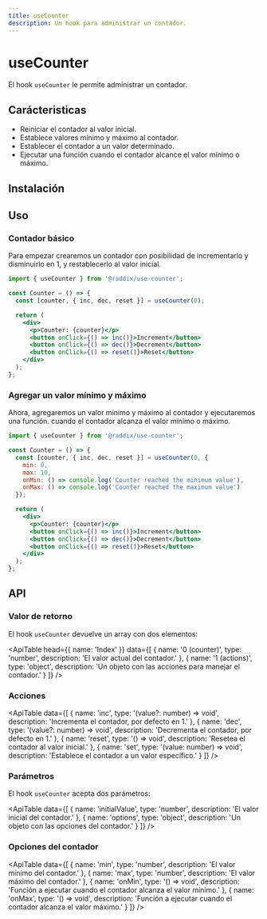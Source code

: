 ```yaml
---
title: useCounter
description: Un hook para administrar un contador.
---
```


# useCounter

El hook `useCounter` le permite administrar un contador.

## Carácteristicas

- Reiniciar el contador al valor inicial.
- Establece valores mínimo y máximo al contador.
- Establecer el contador a un valor determinado.
- Ejecutar una función cuando el contador alcance el valor mínimo o máximo.

## Instalación

<Snippet pkg text='@raddix/use-counter' />

## Uso

### Contador básico

Para empezar crearemos un contador con posibilidad de incrementarlo y disminuirlo
en 1, y restablecerlo al valor inicial.

```jsx
import { useCounter } from '@raddix/use-counter';

const Counter = () => {
  const [counter, { inc, dec, reset }] = useCounter(0);

  return (
    <div>
      <p>Counter: {counter}</p>
      <button onClick={() => inc()}>Increment</button>
      <button onClick={() => dec()}>Decrement</button>
      <button onClick={() => reset()}>Reset</button>
    </div>
  );
};
```

### Agregar un valor mínimo y máximo

Ahora, agregaremos un valor mínimo y máximo al contador y ejecutaremos una función.
cuando el contador alcanza el valor mínimo o máximo.

```jsx
import { useCounter } from '@raddix/use-counter';

const Counter = () => {
  const [counter, { inc, dec, reset }] = useCounter(0, {
    min: 0,
    max: 10,
    onMin: () => console.log('Counter reached the minimum value'),
    onMax: () => console.log('Counter reached the maximum value')
  });

  return (
    <div>
      <p>Counter: {counter}</p>
      <button onClick={() => inc()}>Increment</button>
      <button onClick={() => dec()}>Decrement</button>
      <button onClick={() => reset()}>Reset</button>
    </div>
  );
};
```

## API

### Valor de retorno

El hook `useCounter` devuelve un array con dos elementos:

<ApiTable
  head={{ name: 'Index' }}
  data={[
    {
      name: '0 (counter)',
      type: 'number',
      description: 'El valor actual del contador.'
    },
    {
      name: '1 (actions)',
      type: 'object',
      description: 'Un objeto con las acciones para manejar el contador.'
    }
  ]}
/>

### Acciones

<ApiTable
  data={[
    {
      name: 'inc',
      type: '(value?: number) => void',
      description: 'Incrementa el contador, por defecto en 1.'
    },
    {
      name: 'dec',
      type: '(value?: number) => void',
      description: 'Decrementa el contador, por defecto en 1.'
    },
    {
      name: 'reset',
      type: '() => void',
      description: 'Resetea el contador al valor inicial.'
    },
    {
      name: 'set',
      type: '(value: number) => void',
      description: 'Establece el contador a un valor específico.'
    }
  ]}
/>

### Parámetros

El hook `useCounter` acepta dos parámetros:

<ApiTable
  data={[
    {
      name: 'initialValue',
      type: 'number',
      description: 'El valor inicial del contador.'
    },
    {
      name: 'options',
      type: 'object',
      description: 'Un objeto con las opciones del contador.'
    }
  ]}
/>

### Opciones del contador

<ApiTable
  data={[
    {
      name: 'min',
      type: 'number',
      description: 'El valor mínimo del contador.'
    },
    {
      name: 'max',
      type: 'number',
      description: 'El valor máximo del contador.'
    },
    {
      name: 'onMin',
      type: '() => void',
      description:
        'Función a ejecutar cuando el contador alcanza el valor mínimo.'
    },
    {
      name: 'onMax',
      type: '() => void',
      description:
        'Función a ejecutar cuando el contador alcanza el valor máximo.'
    }
  ]}
/>

